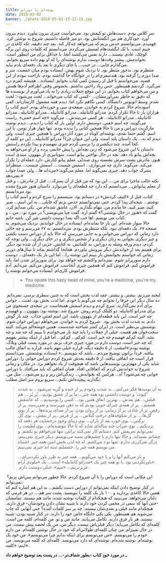 ```yaml
---
title: بوسه‌ای با دوراس
date: 2018-03-02
banner: ./photo-2018-03-01-15-12-21.jpg
---
```


سر کلاس بودم. دست‌هاش تو کیفش بود. می‌خواست چیزی بیرون بیاورد. دیدم بیرون آورد. خودکاری هم بین انگشتانش بود. دو میز فاصله داشتیم. شروع به نوشتن کرد. فهمیدم. می‌توانستم حدس بزنم که می‌خواهد چه‌کار کند. بعدِ چند دقیقه، تکه کاغذی در جیبم است. با نُک انگشت‌هام لمسش می‌کردم. می‌دانستم که کلمات روی این برگه کوچک، عادی نیستند... دارند نفس می‌کشند آنجا. یا حداقل برای من اینطور است. نخواندمش. بیشتر وقت‌ها دوست ندارم نوشته‌ای را که او بهم داده سریع بخوانم. می‌گذارم جایی... در جیب... یا جای دیگری تا بعد یک دفعه‌ای یادم بیاید.\
منتظرم بود. بدجور منتظر بود. تا نزدیک شوم بهش. ایستاده بودم میان جمعیت. سر و صدا دورم را گرفته بود. هندسفری‌ام را در خوابگاه جا گذاشته بودم. ناراحت نبودم از این قضیه. می‌خواستم تا قبل از رسیدن کمی کتاب بخوانم. ایستاده... همیشه کمرم درد می‌گیرد. گردنمم همینطور. حس زیاد راحتی نداشتم. بخصوص وقتی اطرافم آدم‌ها هستن و من می‌خواهم کتاب بخوانم. در این موقع جملات زیادی را به یاد می‌آورم از نویسنده ها که دقیق به خاطر نمی‌آورمشان... -کسی که کتاب می‌خواند... لخت می‌شود-؛ لخت شدم. وسط اتوبوس دانشگاه. کسی نگاهم نکرد اما. دیدم همه مشغول کارشان‌اند. کمی آسوده‌ام حالا. شروع کردم به خواندن. صفحه‌ی سی و خورده‌ای بودم. اسم کتاب را هزاران بار تا حالا تکرار کردم. مدراتو کانتابیله...مدراتو کانتابیله...مدراتو کانتابیله...مدراتو کانتابیله...مدراتو کانتابیله... هر کسی می‌بیندش... می‌گوید «چه اسم خفنی». راست می‌گویند. چه اسم خفنی. دوستش دارم. اولین بار که کتاب را دیدم... دیدم نوشته مارگریت دوراس و من تا حالا همچین کتابی را ندیده بودم. تنها چهار هزار تومن. با این اسم. گفتم حتما نقدی، نوشته‌ای کوتاه در مورد آثار دوراس یا همچین چیزی است. ولی دیدم که نه... یک داستان بلند است. ولی این عنوان چرا؟ مدراتو کانتابیله... این دو کلمه از کجا آمده. چند دیکشنری را برسی کردم چیزی نفهمیدم و پیدا نکردم راستش.\
داستان با این شروع می‌شود که زنی بچه‌اش را پیش خانمی برده و از او می‌خواهد به بچه‌اش پیانو یاد دهد. بچه در حال نواختن پیانو است. سوناتین‌ی از بتهوون. مبتدی است هنوز. مادرش پشت سرش نشسته روی صندلی. معلم پیانو کنارش. دارد جمله‌ای را تکرار می‌کند. می‌گوید: داری چه می‌نوازی... اسمش چیست.... اسمش چیست... منتظر‌اند پسرک جواب دهد. چیزی نمی‌گوید اما. معلم می‌گوید:«می‌داند ها... ولی عمدا جواب نمی‌دهد.»\
نکته جالب ماجرا برای من.... این بود که من قبل از آن پسرک.... قبل از مادرش... و قبل از معلم پیانو‌اش... می‌دانستم که دارد چه قطعه‌ای را می‌نوازد. داستان هنوز شروع نشده بود می‌دانستم.\
کتاب، قبل از «کثیف کردنش» در دستانم بود. سیستمم را سرچ کردم و اسم کتاب را نوشتم... نتیجه‌ای پیدا کردم. حتی نمی‌توانستم حدس بزنم که فایلی... به این اسم... صبر کنید. صبر کنید. جا ماندم من. تنهام نگذارید. الان، عاشق شده‌ام من. یکی صدایم کرد. گفت که «هنوز در حال نوشتنی؟» گفتم اره. گفت چیا می‌نویسی؟ در مورد تو... من... و کتاب می نویسم. اها خب اگه بعدا دوست داشتی شِر کن. باشه جانم.\
حالا سوار شده‌ام. این بار جا نمانده‌ام. ایستاده در حال خواندنم. نزدیک می‌شوم. به صفحه ۶۷. یک دفعه‌ای نبود. بلکه منتظرش بودم. می‌دانستم. به ۶۷ می‌رسم و چه حالی دارد زمانی که دوراس می‌خوانی و به جایی می‌رسی که حالا باید از دوراس دست بکشی و چیز دیگری بخوانی به زبان دیگری و از شخص دیگری و در جای دیگری... ولی توجه که کردم، دیدم ورقه وصله به دوراس. به کلماتش. به کتابش. جزیی از آن شده بود دیگر. برای همینم بعد از خواندنش دیگر بیرونش نیاوردم. همانجا گذاشتم بماند تا سال‌های دورتر زمانی که خواستم بخوانمش باز ببینم این نوشته را... اما این بار یک دفعه‌ای... دوست دارم سورپرایز شوم. نمی‌دانم واکنشم چه‌ خواهد بود. برای سورپرایز شدن اما، باید فراموش کنم. فراموش کنم که همچین چیزی آنجاست. فراموش می‌کنم. می‌دانم. آدم فراموش کاری‌ام. ایستاده می‌خوانم نوشته را:

> -   You opiate this hazy head of mine, you're a medicine, you're my medicine.

 لبخند می‌زنم. بیشتر. و بیشتر. چقد لذت بخش است که به چنین سطری برسی. نمی‌دانم ده سال دیگر این حرفا را بخوانم چه می‌گویم با خودم. اما لذت بخش بود. لعنت... حواس برای آدم نمی‌گذارند. سرچ کردم و دیدم اسمش همنجاست. در نتیجه‌ی جستجویِ من برای مدراتو کانتابیله. دو کلیلک کردم روش. شروع شد. نوشته بود: بتهوون... و فهمیدم چه خبر است. این باید قطعه‌ای از بتهوون باشد. این اسمِ لعنتیِ جذاب. چند بار گوش دادم. به شدت لذت بخش بود.  شروع کردم به خواندن. می‌خواهم دوراس خوان شوم. نوشتنش بی‌نظیر است. در ایران کمتر شناخته شده‌ست. همین خوشحالم می‌کند. البته سخت‌خوان هم هست. خیلی از جملات را باید چند بار می‌خواندم تا ببینم که چه شد و چه نشد. البته کم‌کم فهمیدم چه خبر است. کم‌کم... کم‌کم... اما قبل از اینکه بیشتر بفهمم که چه خبر است، دوست دارم در مورد چیزی حرف بزنم. در مورد پست قبلی وبلاگ. نوشته بودم:‌«امشب، از ۵ دقیقه دیگه، قراره خیلی مهم باشه. قراره یه اتفاق جالب بیافته. فردا براتون توضیح می‌دم... باشد که بنویسم...» ایستاده نوشتمش. می‌دانستم قرار است چه اتفاقی بیافتد. از ۵ دقیقه بعدش شروع کردم دوراس خوانی را. دوراس شاید یکی از مهم‌ترین نویسندهایی باشد که هیچوقت از یاد نخواهم برد. در مکان و زمانی شروع به خواندنش کردم که اتفاقاتی افتاد. همان اتفاقی که باید می‌افتاد. با دوراس خوانی چه می‌شود؟ آه... هرکس که بخواندش... زندگی‌اش زیر و رو می‌شود... مثل من. بگذارید پیچیده‌اش نکنم... سریع بروم سر اصل مطلب:

> به آن بوسه‌ها فکر می‌کنم... به شدت وجودم پر از خنده و گریه می‌شود... به شدت 'کیوت' و دوست داشتنی بود همه چیز....ما پر از عشق بودیم... پُرِ پُر.... هم قبلش... هم بعدش... بهترین اتفاق همین بود... کسی را بوسیدیم... که عاشقش هستیم... پر از همه‌یِ چیزای خوبی بودیم که به ذهن می‌رسند و نمی‌رسند. پر از رقص. پر از شادی. پر از زیبایی. پر از روان بودن. پر از صدای پرنده‌ها... پر از بویِ گل‌ها.... پر از شکوفه‌های درختِ گیلاس... پر از قرمز...پر از بنفش... بوی گلِ نرگس... بویِ خوبِ بعد از باران... بویِ زیبایِ وجودِ درخشانِت هر دفعه که نزدیکتم... بویِ شراب چند ساله‌ای شاید که تا حالا ننوشیده‌ام... بویِ لطیفت را نمی‌توانم تعریفش کنم. دستانم کار نمی‌کنند براش. تنها می‌خواهم بو بکشم. و چشانم بسته‌اند. و حالا تنها دارم با چشم‌های بسته می‌نویسم. دیکر جیزی نمی‌بینم. درگر تمرکرزی ندارم. تمها بو د می‌کشم. اه چه لذن بخش اسن همه جیز. اشتباه می نویسم همه جیز را. جشملنم سته انذ جیزی نمی‌بینم.
>
> و باز می‌کنم آنها را و با خود می‌گویم... همه چیز به طرز باور نکردنی‌‌‌ای... باورنکردنی بود. با تو همه چیز یک «مدراتو کانتابیله» است... یک «ملودیِ آرام».\
>  عزیزترینم... «میم». خیلی دوستت دارم.

 این مکانی است که دوراس را با آن شروع کردم. حالا چطور می‌توانم پس‌اش بزنم؟ نمی‌توانم.\
در کنار توضیح دادن اینکه نمی‌توانم از دوراس دست بکشم... به این هم اشاره کنم که همین حالا کاغذی بردارید و ۱۰۰ بار یک کلمه را بنویسید. پشت سر هم.... در هر فرمی که دلتان می‌خواهد. می‌بینید که هیچکدام از کلمات نوشته شده، مانند هم نیستند. تمامشان -حتی آنها که سعی در مخفی کردن خود دارند با شبیه نشان دادنِ وجودشان- فرق دارند. هیچکدام مانند قبلی و بعدی‌شان نیستند. چه بر سر کلمات آمده؟ حتی آنهایی که چاپ می‌شوند هم همینطور. یکی یکی جایگاه خاص خود را دارند. در کنار شبیه بودن، شبیه نیستند. هر بار فرق دارند. تکامل می‌یابند. مانند من و تو. من کلمه‌ام. کلمه من است. کلمه‌ای که تکامل می‌یابد؛ دیگر قبلی‌اش نیست. دیگر من، منِ یک لحضه پیش نیست. من در حال تغییرام. من چنان کلمه‌ای طولانی‌ام که خود در حال نوشتن کلمه‌ام. من دارم خودم را می‌نویسم. «من می‌نویسم برای اینکه بدانم چرا می‌نویسم». من خود یک نوشته‌ام. نوشته شده‌ام. نوشته‌ای که دارد می‌نویسد. کلمه‌ای که کلمه می‌نویسد. من اینم: «کلمه».

**ـ در مورد خودِ کتاب -بطور شفاف‌تر-... در پست بعد توضیح خواهم داد.**
